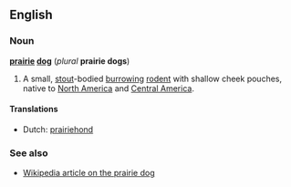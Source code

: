 ==English==
===Noun===
'''[[prairie]] [[dog]]''' (''plural'' '''prairie dogs''')

#A small, [[stout]]-bodied [[burrowing]] [[rodent]] with shallow cheek pouches, native to [[North America]] and [[Central America]].

====Translations====
*Dutch: [[prairiehond]]

===See also===
*[[w:Prairie dog|Wikipedia article on the prairie dog]]